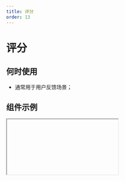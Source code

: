 ```yaml
---
title: 评分
order: 13
---
```


# 评分

## 何时使用

- 通常用于用户反馈场景；

## 组件示例


<Iframe url="https://www.aliwork.com/developer/rate-field-v2?isRenderNav=false" />

## 组件属性


<AttrTable
  dataSource={[
    {
      attr: '标题',
      code: 'label',
      type: 'String',
      demo: '"评分"',
      default
: '',
      desc: '',
    },
    {
      attr: '默认值',
      code: 'fieldData',
      type: 'Object',
      demo: '{value: 3}',
      default
: '',
      desc: '',
    },
    {
      attr: '标题位置',
      code: 'labelAlign',
      type: 'String',
      demo: '"left"',
      default
: '',
      desc: '可选值："left", "top", "inset"',
    },
    {
      attr: '标题宽度',
      code: 'labelColSpan',
      type: 'Number',
      demo: '4',
      default
: '',
      desc: '',
    },
    {
      attr: '标题偏移',
      code: 'labelColOffset',
      type: 'Number',
      demo: '0',
      default
: '',
      desc: '',
    },
    {
      attr: '内容宽度',
      code: 'wrapperColSpan',
      type: 'Number',
      demo: '0',
      default
: '',
      desc: '',
    },
    {
      attr: '内容偏移',
      code: 'wrapperColOffset',
      type: 'Number',
      demo: '0',
      default
: '',
      desc: '',
    },
    {
      attr: '标题对齐',
      code: 'labelTextAlign',
      type: 'String',
      demo: '"left"',
      default
: '',
      desc: '可选值："left", "right"',
    },
    {
      attr: '提示文字',
      code: 'placeholder',
      type: 'String',
      demo: '"请选择评分"',
      default
: '',
      desc: '',
    },
    {
      attr: '描述信息',
      code: 'tips',
      type: 'String',
      demo: '"这是一段描述信息"',
      default
: '',
      desc: '',
    },
    {
      attr: '尺寸',
      code: 'size',
      type: 'String',
      demo: '"small"',
      default
: '',
      desc: '可选值："small", "medium", "large"',
    },
    {
      attr: '评分总数',
      code: 'count',
      type: 'Number',
      demo: '5',
      default
: '',
      desc: '',
    },
    {
      attr: '半星评分',
      code: 'allowHalf',
      type: 'Boolean',
      demo: 'false',
      default
: '',
      desc: '可选值 true/false',
    },
    {
      attr: '显示 grade',
      code: 'showGrade',
      type: 'Boolean',
      demo: 'false',
      default
: '',
      desc: '可选值 true/false',
    },
    {
      attr: '状态',
      code: 'behavior',
      type: 'String',
      demo: '"NORMAL"',
      default
: '',
      desc: '可选值："NORMAL", "DISABLED", "READONLY", "HIDDEN"',
    },
    {
      attr: '校验',
      code: 'validation',
      type: 'Array',
      demo: '[{type:"required"}] ',
      default
: '',
      desc: '可选值：{type:"required"}, {type: "customValidate", message: "评分在 5 到 10 分之间", param: "function validateRule(value) { return value >= 5; }"}',
    },
    {
      attr: '用户点击评分时触发的回调',
      code: 'onChange',
      type: 'Function',
      demo: 'function onChange({ value }) { console.log("value"); } }',
      default
: '',
      desc: '',
    },
    {
      attr: '用户 hover 评分时触发的回调',
      code: 'onHoverChange',
      type: 'Function',
      demo: ' function onHoverChange(value) { console.log("value"); } ',
      default
: '',
      desc: '',
    },
  ]}
/>
